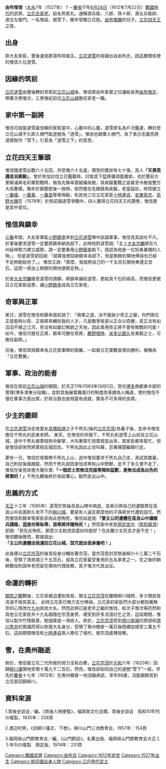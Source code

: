 {{Japanese|japanese=由布 惟信|kana=ゆふ これのぶ|romaji=Yufu Korenobu}}

'''由布惟信'''（[[大永|大永]]7年（1527年）？－[[慶長|慶長]]17年[[6月24日_(舊暦)|6月24日]]（1612年7月22日）[[戰國時代_(日本)|戰國時代]]的武將，[[立花氏|立花氏]][[家老|家老]]。幼名熊若丸，通稱源兵衛、八郎、孫十郎、源五兵衛尉、源五左衛門。一名惟延，號雪下，晚年受賜立花姓。[[由布惟巍|由布惟巍]]的兒子。[[立花四天王|立花四天王]]之首。

== 出身 ==
原大友家臣，豐後速見郡湯布院城主。[[立花道雪|立花道雪]]的母親出自由布氏，因這層關係使的惟信入仕道雪。

== 因緣的筑前 ==
[[立花道雪|立花道雪]]由豐後轉封至筑前[[立花山城|立花山城]]後，惟信將由布家督之位讓給長男[[由布惟定|由布惟定]]，帶著次男惟次，三男惟紀前往[[立花山城|立花山城]]擔任家老一職。

== 家中第一副將 ==
惟信可說是道雪最信賴的家臣當中，心腹中的心腹，道雪原名為戶次鑑連，轉封至立花山城不久即入佛門取道號為「道雪」，惟信也跟著入佛門，為了表示忠義而將道號取作「雪下」引意為「道雪之下」的意思。

== 立花四天王筆頭 ==
惟信隨道雪出戰六十五回，共受傷六十五處，領受的獎狀有七十張，其人'''「天資英邁並且剛毅」'''，曾於參加討伐立花鑑載時，討取其下猛將彌須圖書助，也於豐前大里柳浦與毛利軍對戰時，做為先鋒率眾縱橫疾馳，其疾驅奮戰之姿甚至令敵我雙方大為驚嘆，晚年於鎮壓肥後一揆時，依然擔任先鋒騎馬疾驅，老當益壯，時常建立[[一番槍|一番槍]]、[[一番乘|一番乘]]、[[一番首|一番首]]等等殊勳，和其他三位立花家臣[[十時連貞|十時連貞]]、[[安東家忠|安東家忠]]、[[高野大膳|高野大膳]]在（1578年）於筑前隨道雪爭戰中，四人獲得立花四天王的讚譽，惟信更是其中首位。

== 惟信與鎮幸 ==
[[元龜|元龜]]年間，大友家軍監[[小野鎮幸|小野鎮幸]]來到[[立花道雪|立花道雪]]陣中談論軍事，惟信見其談吐不凡，於事後要求道雪一定要將鎮幸納為部下，此時他對道雪說:「主上[[大友宗麟|大友宗麟]]將在九州延伸勢力建立威勢，請一定要重用[[小野鎮幸|小野鎮幸]]殿下，我認為他是一位知勇兼備的人物。」
但是道雪卻回說:「就算我想招納鎮幸為部下，但是剩餘的領地俸祿也已經不足夠能給他了。」
惟信又說:「那麼，我就將自己的一千五百石領地奉還五百石，這麼一來加上剩餘的領地便將足夠。」

於是[[大友宗麟|大友宗麟]]接受道雪的請願，將鎮幸讓給道雪，更給其千石的祿高，而惟信更號召立花家臣投票，讓[[小野鎮幸|小野鎮幸]]成為立花家老。

== 奇軍與正軍 ==
某日，道雪在惟信和鎮幸面前說了:
「用軍之道，決不能缺少奇正之變，你們兩位正是能夠以奇、正兩將來輔佐我的人才，凡是戰爭皆是以正合以奇勝，其正法有如滔滔不絕之江河，奇法有如變幻無窮之天地，因此善用奇正將不會有敗戰的可能！如今，惟信可擔任正將，鎮幸可勝任奇將，[[薦野增時|薦野增時]]、[[米多比鎮久|米多比鎮久]]皆勇毅之士，可擔任副將。」

往後，惟信常與鎮幸為立花家軍陣的兩翼，一起替立花軍數度導向勝利，被稱為「立花雙翼」

== 軍事、政治的能者 ==
惟信在筑前[[立花山城|立花山城]]的期間，於天正11年(1583年)9月5日，受任[[博多|博多]]商都東半部的管理(博多津東分役職)，並對其施展雷厲風行的制度改革頗為人稱道，使的惟信不僅在軍事方面出眾，於政治面也是相當有成就，實為不可多得的良將。

== 少主的嚴師 ==
在[[立花道雪|立花道雪]]決定收盟友[[高橋紹運|高橋紹運]]之子千熊丸(後的[[立花宗茂|立花宗茂]])為養子後，並命令惟信擔任千熊丸的武者老師。
某天，在惟信的伴隨下，千熊丸和道雪上山前往立花山城，途中千熊丸被栗枝刺中腳掌，大叫著幫忙把栗枝拔出來，眾家臣都來幫忙，但是惟信卻突然將栗枝反插回去，千熊丸因此止住叫聲，忍著痛楚繼續行走。

更有一日，惟信於夜晚帶千熊丸上山，途中惟信要求千熊丸自己走，測試其膽量，自己則從後面跟蹤，然而千熊丸卻因害怕漆黑和山中野獸，走不了多久便不走了，惟信在後見狀便大聲斥責:'''「一個武士若無法克服黑暗和猛獸，是無法成為出色的將領的！」'''千熊丸聽後終於收起懼心，毅然走出山中。

== 忠義的方式 ==
[[天正_(日本)|天正]]十三年（1585年）道雪於筑後高良山陣中病逝，並表示將自己的遺駭葬在高良山中且面對久攻不下的[[柳川城|柳川城]]，要是有人違反那麼他的子孫將世代遭到詛咒。然而惟信和鎮幸等家臣卻為此想殉死，惟信如是說:'''「要主公的遺體在高良山中讓敵兵踐踏，這是何等恥辱，我等將伴隨殉死！」'''然而家中老臣[[原尻宮内|原尻宮内]]（[[原尻鎮清|原尻鎮清]]）卻說:「若在此殉死，那麼少主統虎該當如何是好？在此離少主死去才是不忠！」惟信聽後徹悟，緊接說出:'''「主公的遺體由我運回立花山城，詛咒就由我承擔吧！」'''

此後便以[[立花宗茂|立花宗茂]]的後見役身分輔佐著宗茂，當宗茂受封至筑後柳川十三萬二千石後，受領了酒見城三千五百石，成為立花家最受重用的五名家老之一。在之後的朝鮮戰役則因年老而留在領地代理政務，其子惟次代其出征。

== 命運的轉折 ==
[[關原之戰|關原之戰]]戰後，立花家被迫遭到改易，領主[[立花宗茂|立花宗茂]]在離開柳川城時，多少領民皆流淚不捨其英主。
此時立花家已無力支付俸祿，立花家的家臣們大部分都抱著無奈的心情改仕[[九州_(日本)|九州]]其他大名，然而此時已是老年之軀的惟信，和次子惟次等扔然和其他立花家臣共十九名跟隨在宗茂身旁，嚐受到許多流浪討乞之苦，這段期間，惟信以製作竹筷販賣，勉強算是一項收入。終於，[[立花宗茂|立花宗茂]]受到[[德川家康|德川家康]]的原諒和[[德川秀忠|德川秀忠]]的賞識而得以恢復大名身分，受領了奧州棚倉一萬石後陸續加增至三萬五千石，這段期間惟信和[[十時連貞|十時連貞]]兩人擔任了城代，替宗茂處裡政務。

== 雪，在奧州融逝 ==
終於，惟信替立花二代所做的努力沒有白費，[[立花宗茂|立花宗茂]]於[[元和_(后水尾天皇)|元和]]六年（1620年）回歸[[柳川藩|柳川藩]]領地受領十萬九千二百石，然而，惟信卻如同自己的道號“雪下”一般，早先於[[慶長|慶長]]十七年（1612年）在奧州棚倉一地消融病逝，享年86歲，沒能親眼見到立花家回歸柳川。

== 資料來源 ==
1.筑後史談会／編，《筑後人物便覧》，福岡県文化会館、筑後史談会　昭和10年刊の複製，1935年：328頁

2.渡辺村男，《旧柳川藩志、下巻》，柳川山門三池教育会，1957年：154頁

3.福岡県山門郡教育会／編，《山門郡誌》，名著出版、福岡県山門郡教育会大正１５年刊の複製　限定版，1974年：231頁

{{DEFAULTSORT:Yufu, Korenobu}}
[[Category:戰國武將|Category:戰國武將]]
[[Category:由布氏|Category:由布氏]]
[[Category:1612年逝世|Category:1612年逝世]]
[[Category:1527年出生|Category:1527年出生]]
[[Category:筑前國出身人物|Category:筑前國出身人物]]
[[Category:江戶時代武士|Category:江戶時代武士]]